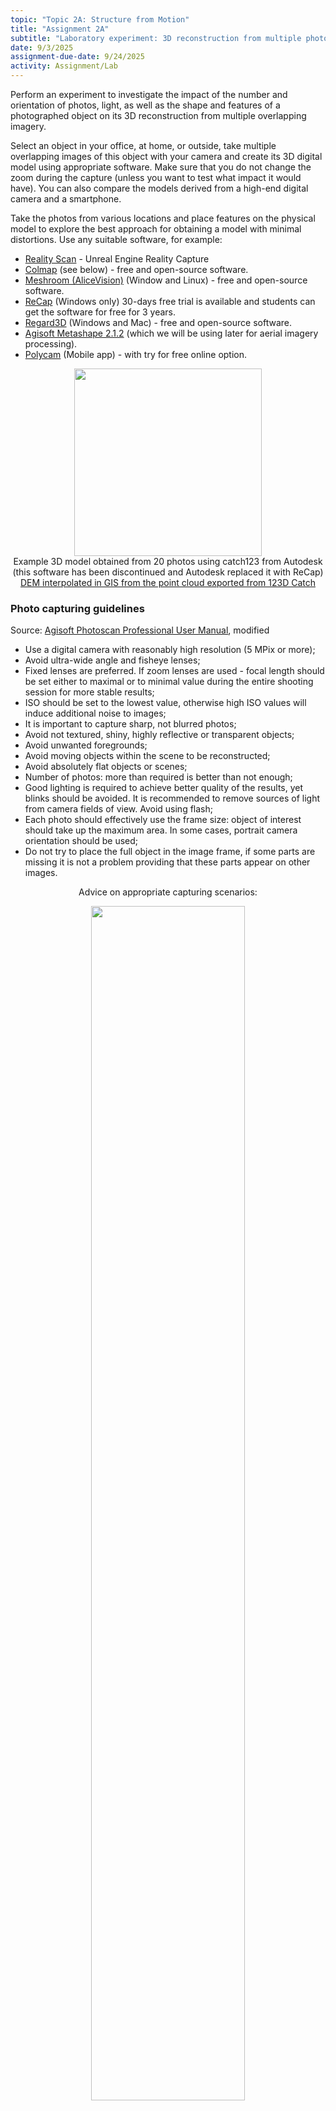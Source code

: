 ```yaml
---
topic: "Topic 2A: Structure from Motion"
title: "Assignment 2A"
subtitle: "Laboratory experiment: 3D reconstruction from multiple photos"
date: 9/3/2025
assignment-due-date: 9/24/2025
activity: Assignment/Lab
---
```


Perform an experiment to investigate the impact of the number and orientation of photos, light, as well as the shape and features of a photographed object on its 3D reconstruction from multiple overlapping imagery.

Select an object in your office, at home, or outside, take multiple overlapping images of this object with your camera and create its 3D digital model using appropriate software. Make sure that you do not change the zoom during the capture (unless you want to test what impact it would have). You can also compare the models derived from a high-end digital camera and a smartphone.

Take the photos from various locations and place features on the physical model to explore the best approach for obtaining a model with minimal distortions. Use any suitable software, for example:

- [Reality Scan](https://www.unrealengine.com/en-US/realityscan) - Unreal Engine Reality Capture
- [Colmap](https://colmap.github.io/index.html) (see below) - free and open-source software.
- [Meshroom (AliceVision)](https://alicevision.org/) (Window and Linux) - free and open-source software.
- [ReCap](http://remake.autodesk.com/try-remake) (Windows only) 30-days free trial is available and students can get the software for free for 3 years.
- [Regard3D](http://www.regard3d.org/index.php) (Windows and Mac) - free and open-source software.
- [Agisoft Metashape 2.1.2](https://www.agisoft.com/downloads/installer/) (which we will be using later for aerial imagery processing).
- [Polycam](https://poly.cam/) (Mobile app) - with try for free online option.
<!-- - [OpenSfM](https://opensfm.org/) - Requiures  -->


<center>
<img src="../images/Photomodel_012.webp" height=300>
<br>
Example 3D model obtained from 20 photos using catch123 from Autodesk (this software has been discontinued and Autodesk replaced it with ReCap)
<br><a href="../images/phscan_lrwprop3.webp">DEM interpolated in GIS from the point cloud exported from 123D Catch</a>
</center>

### Photo capturing guidelines
Source: [Agisoft Photoscan Professional User Manual](https://www.agisoft.com/pdf/metashape_2_1_en.pdf), modified

- Use a digital camera with reasonably high resolution (5 MPix or more);
- Avoid ultra-wide angle and fisheye lenses;
- Fixed lenses are preferred. If zoom lenses are used - focal length should be set either to maximal or to minimal value during the entire shooting session for more stable results;
- ISO should be set to the lowest value, otherwise high ISO values will induce additional noise to images;
- It is important to capture sharp, not blurred photos;
- Avoid not textured, shiny, highly reflective or transparent objects;
- Avoid unwanted foregrounds;
- Avoid moving objects within the scene to be reconstructed;
- Avoid absolutely flat objects or scenes;
- Number of photos: more than required is better than not enough;
- Good lighting is required to achieve better quality of the results, yet blinks should be avoided. It is recommended to remove sources of light from camera fields of view. Avoid using flash;
- Each photo should effectively use the frame size: object of interest should take up the maximum area. In some cases, portrait camera orientation should be used;
- Do not try to place the full object in the image frame, if some parts are missing it is not a problem providing that these parts appear on other images.

<center>
<p>Advice on appropriate capturing scenarios:</p>
<img src="../images/photo_guidelines1.webp" width=70%>
<img src="../images/photo_guidelines2.webp" width=70%>
</center>

### COLMAP
COLMAP is a general-purpose Structure-from-Motion (SfM) and Multi-View Stereo (MVS) pipeline with a graphical and command-line interface. COLMAP is open source (GNU GPL) and can be installed on all major platforms.

Binaries can be downloaded from [COLMAP website](https://demuc.de/colmap/).
*Note: Dense reconstruction step requires NVIDIA graphics card with CUDA installed.* Depending on your computer configuration, install binaries with or without CUDA. Once downloaded, unzip and run `COLMAP.bat` (on Windows). This should start COLMAP's graphical user interface.

In this video tutorial (no audio), we upload around 20 images of a scaled physical model to a folder and run all steps of the reconstruction pipeline. Notice we can inspect keypoints, matches, and links between cameras and reconstructed points.

> Note 1: If you don't have CUDA, you need to stop before the dense reconstruction step.

> Note 2: If you have CUDA, stereo reconstruction can crash COLMAP, which is due to so-called GPU timeouts; More information [can be found here](https://colmap.github.io/faq.html#fix-gpu-freezes-and-timeouts-during-dense-reconstruction).

<iframe width="853" height="480" src="https://www.youtube.com/embed/sHW0f6R0rbI?rel=0" frameborder="0" gesture="media" allow="encrypted-media" allowfullscreen></iframe>

